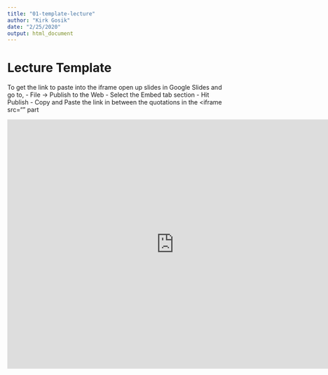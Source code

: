 ```yaml
---
title: "01-template-lecture"
author: "Kirk Gosik"
date: "2/25/2020"
output: html_document
---
```


# Lecture Template

To get the link to paste into the iframe open up slides in Google Slides and go to,
  - File -> Publish to the Web
  - Select the Embed tab section
  - Hit Publish
  - Copy and Paste the link in between the quotations in the <iframe src=""  part


<iframe src="https://docs.google.com/a/broadinstitute.org/presentation/......" frameborder="0" width="760" height="569" allowfullscreen="true" mozallowfullscreen="true" webkitallowfullscreen="true"></iframe>